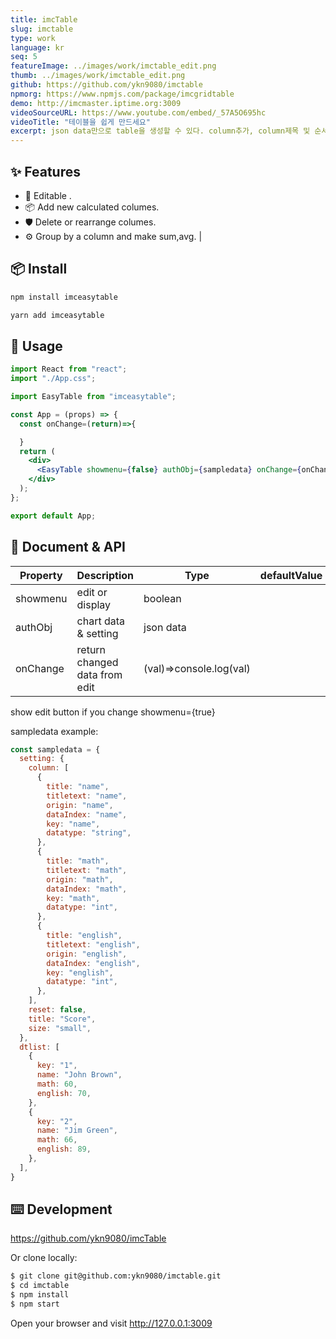```yaml
---
title: imcTable
slug: imctable
type: work
language: kr
seq: 5
featureImage: ../images/work/imctable_edit.png
thumb: ../images/work/imctable_edit.png
github: https://github.com/ykn9080/imctable
npmorg: https://www.npmjs.com/package/imcgridtable
demo: http://imcmaster.iptime.org:3009
videoSourceURL: https://www.youtube.com/embed/_57A5O695hc
videoTitle: "테이블을 쉽게 만드세요"
excerpt: json data만으로 table을 생성할 수 있다. column추가, column제목 및 순서변경등의 조작이 가능하다. 입력된 데이터를 groupby해서 sum,avg,count등을 추가할수있다.
---
```


## ✨ Features

- 🌈 Editable .
- 📦 Add new calculated columes.
- 🛡 Delete or rearrange columes.
- ⚙️ Group by a column and make sum,avg.
  |

## 📦 Install

```bash
npm install imceasytable
```

```bash
yarn add imceasytable
```

## 🔨 Usage

```jsx
import React from "react";
import "./App.css";

import EasyTable from "imceasytable";

const App = (props) => {
  const onChange=(return)=>{

  }
  return (
    <div>
      <EasyTable showmenu={false} authObj={sampledata} onChange={onChange}/>
    </div>
  );
};

export default App;
```

## 📜 Document & API

| Property | Description                   | Type                    | defaultValue |
| -------- | ----------------------------- | ----------------------- | ------------ |
| showmenu | edit or display               | boolean                 |              |
| authObj  | chart data & setting          | json data               |              |
| onChange | return changed data from edit | (val)=>console.log(val) |              |

show edit button if you change showmenu={true}

sampledata example:

```jsx
const sampledata = {
  setting: {
    column: [
      {
        title: "name",
        titletext: "name",
        origin: "name",
        dataIndex: "name",
        key: "name",
        datatype: "string",
      },
      {
        title: "math",
        titletext: "math",
        origin: "math",
        dataIndex: "math",
        key: "math",
        datatype: "int",
      },
      {
        title: "english",
        titletext: "english",
        origin: "english",
        dataIndex: "english",
        key: "english",
        datatype: "int",
      },
    ],
    reset: false,
    title: "Score",
    size: "small",
  },
  dtlist: [
    {
      key: "1",
      name: "John Brown",
      math: 60,
      english: 70,
    },
    {
      key: "2",
      name: "Jim Green",
      math: 66,
      english: 89,
    },
  ],
}
```

## ⌨️ Development

https://github.com/ykn9080/imcTable

Or clone locally:

```bash
$ git clone git@github.com:ykn9080/imctable.git
$ cd imctable
$ npm install
$ npm start
```

Open your browser and visit http://127.0.0.1:3009
